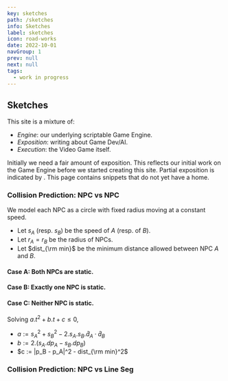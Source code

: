 ```yaml
---
key: sketches
path: /sketches
info: Sketches
label: sketches
icon: road-works
date: 2022-10-01
navGroup: 1
prev: null
next: null
tags:
  - work in progress
---
```



## Sketches <RoadWorksIcon />

This site is a mixture of:
- _Engine_: our underlying scriptable Game Engine.
- _Exposition_: writing about Game Dev/AI.
- _Execution_: the Video Game itself.

Initially we need a fair amount of exposition.
This reflects our initial work on the Game Engine before we started creating this site.
Partial exposition is indicated by <RoadWorksIcon />.
This page contains snippets that do not yet have a home.

### Collision Prediction: NPC vs NPC

We model each NPC as a circle with fixed radius moving at a constant speed.
- Let $s_A$ (resp. $s_B$) be the speed of $A$ (resp. of $B$).
- Let $r_A = r_B$ be the radius of NPCs.
- Let $dist_{\rm min}$ be the minimum distance allowed between NPC $A$ and $B$.


#### Case A: Both NPCs are static.

#### Case B: Exactly one NPC is static.

#### Case C: Neither NPC is static.


Solving $a.t^2 + b.t + c ≤ 0$,
- $a := s_A^2 + s_B^2 - 2 . s_A . s_B . \hat{d}_A \cdot \hat{d}_B$
- $b := 2. (s_A . dp_A - s_B . dp_B)$
- $c := |p_B - p_A|^2 - dist_{\rm min}^2$

### Collision Prediction: NPC vs Line Seg

